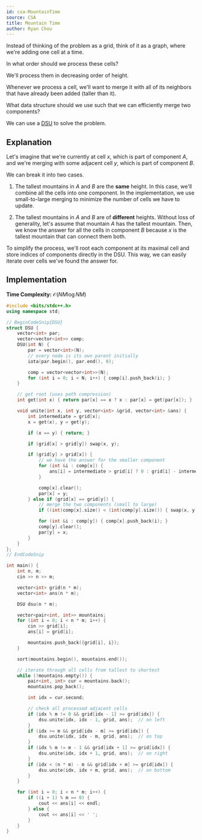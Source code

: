 ```yaml
---
id: csa-MountainTime
source: CSA
title: Mountain Time
author: Ryan Chou
---
```


<Spoiler title="Hint 1">

Instead of thinking of the problem as a grid, think of it as a graph, where we're adding one cell at a time.

In what order should we process these cells?

</Spoiler>

<Spoiler title="Answer to Hint 1">

We'll process them in decreasing order of height.

</Spoiler>

<Spoiler title="Hint 2">

Whenever we process a cell, we'll want to merge it with all of its neighbors that have already been added (taller than it).

What data structure should we use such that we can efficiently merge two components?

</Spoiler>

<Spoiler title="Answer to Hint 2">

We can use a [DSU](/gold/dsu) to solve the problem.

</Spoiler>

<Spoiler title="Solution">

## Explanation

Let's imagine that we're currently at cell $x$, which is part of component $A$, and we're merging with some adjacent cell $y$, which is part of component $B$.

We can break it into two cases.

1. The tallest mountains in $A$ and $B$ are the **same** height. In this case, we'll combine all the cells into one component. In the implementation, we use small-to-large merging to minimize the number of cells we have to update.

2. The tallest mountains in $A$ and $B$ are of **different** heights. Without loss of generality, let's assume that mountain $A$ has the tallest mountain. Then, we know the answer for all the cells in component $B$ because $x$ is the tallest mountain that can connect them both.

To simplify the process, we'll root each component at its maximal cell and store indices of components directly in the DSU. This way, we can easily iterate over cells
we've found the answer for.

## Implementation

**Time Complexity:** $\mathcal{O}(NM\log{NM})$

<LanguageSection>
<CPPSection>

```cpp
#include <bits/stdc++.h>
using namespace std;

// BeginCodeSnip{DSU}
struct DSU {
	vector<int> par;
	vector<vector<int>> comp;
	DSU(int N) {
		par = vector<int>(N);
		// every node is its own parent initially
		iota(par.begin(), par.end(), 0);

		comp = vector<vector<int>>(N);
		for (int i = 0; i < N; i++) { comp[i].push_back(i); }
	}

	// get root (uses path compression)
	int get(int x) { return par[x] == x ? x : par[x] = get(par[x]); }

	void unite(int x, int y, vector<int> &grid, vector<int> &ans) {
		int intermediate = grid[x];
		x = get(x), y = get(y);

		if (x == y) { return; }

		if (grid[x] > grid[y]) swap(x, y);

		if (grid[y] > grid[x]) {
			// we have the answer for the smaller component
			for (int &i : comp[x]) {
				ans[i] = intermediate > grid[i] ? 0 : grid[i] - intermediate;
			}

			comp[x].clear();
			par[x] = y;
		} else if (grid[x] == grid[y]) {
			// merge the two components (small to large)
			if ((int)comp[x].size() < (int)comp[y].size()) { swap(x, y); }

			for (int &i : comp[y]) { comp[x].push_back(i); }
			comp[y].clear();
			par[y] = x;
		}
	}
};
// EndCodeSnip

int main() {
	int n, m;
	cin >> n >> m;

	vector<int> grid(n * m);
	vector<int> ans(n * m);

	DSU dsu(n * m);

	vector<pair<int, int>> mountains;
	for (int i = 0; i < n * m; i++) {
		cin >> grid[i];
		ans[i] = grid[i];

		mountains.push_back({grid[i], i});
	}

	sort(mountains.begin(), mountains.end());

	// iterate through all cells from tallest to shortest
	while (!mountains.empty()) {
		pair<int, int> cur = mountains.back();
		mountains.pop_back();

		int idx = cur.second;

		// check all processed adjacent cells
		if (idx % m != 0 && grid[idx - 1] >= grid[idx]) {
			dsu.unite(idx, idx - 1, grid, ans);  // on left
		}
		if (idx >= m && grid[idx - m] >= grid[idx]) {
			dsu.unite(idx, idx - m, grid, ans);  // on top
		}
		if (idx % m != m - 1 && grid[idx + 1] >= grid[idx]) {
			dsu.unite(idx, idx + 1, grid, ans);  // on right
		}
		if (idx < (n * m) - m && grid[idx + m] >= grid[idx]) {
			dsu.unite(idx, idx + m, grid, ans);  // on bottom
		}
	}

	for (int i = 0; i < n * m; i++) {
		if ((i + 1) % m == 0) {
			cout << ans[i] << endl;
		} else {
			cout << ans[i] << ' ';
		}
	}
}
```

</CPPSection>
</LanguageSection>

</Spoiler>
